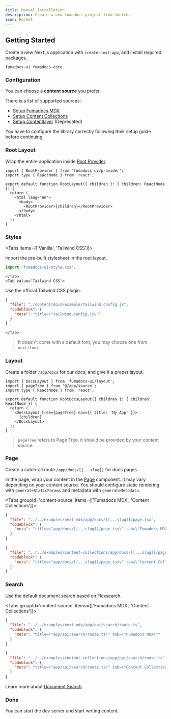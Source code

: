```yaml
---
title: Manual Installation
description: Create a new fumadocs project from sketch.
icon: Rocket
---
```


## Getting Started

Create a new Next.js application with `create-next-app`, and install required packages.

```package-install
fumadocs-ui fumadocs-core
```

### Configuration

You can choose a **content source** you prefer.

There is a list of supported sources:

- [Setup Fumadocs MDX](/docs/mdx)
- [Setup Content Collections](/docs/headless/content-collections)
- [Setup Contentlayer](/docs/headless/contentlayer) (Deprecated)

You have to configure the library correctly following their setup guide before continuing.

### Root Layout

Wrap the entire application inside [Root Provider](/docs/ui/blocks/root-provider).

```tsx
import { RootProvider } from 'fumadocs-ui/provider';
import type { ReactNode } from 'react';

export default function RootLayout({ children }: { children: ReactNode }) {
  return (
    <html lang="en">
      <body>
        <RootProvider>{children}</RootProvider>
      </body>
    </html>
  );
}
```

### Styles

<Tabs items={['Vanilla', 'Tailwind CSS']}>
    <Tab value='Vanilla'>

Import the pre-built stylesheet in the root layout.

```ts title="layout.tsx"
import 'fumadocs-ui/style.css';
```

    </Tab>
    <Tab value='Tailwind CSS'>

Use the official Tailwind CSS plugin.

```json doc-gen:file
{
  "file": "./content/docs/example/tailwind.config.js",
  "codeblock": {
    "meta": "title=\"tailwind.config.js\""
  }
}
```

    </Tab>

</Tabs>

> It doesn't come with a default font, you may choose one from `next/font`.

### Layout

Create a folder `/app/docs` for our docs, and give it a proper layout.

```tsx title="app/docs/layout.tsx"
import { DocsLayout } from 'fumadocs-ui/layout';
import { pageTree } from '@/app/source';
import type { ReactNode } from 'react';

export default function RootDocsLayout({ children }: { children: ReactNode }) {
  return (
    <DocsLayout tree={pageTree} nav={{ title: 'My App' }}>
      {children}
    </DocsLayout>
  );
}
```

> `pageTree` refers to Page Tree, it should be provided by your content source.

### Page

Create a catch-all route `/app/docs/[[...slug]]` for docs pages.

In the page, wrap your content in the [Page](/docs/ui/blocks/page) component.
It may vary depending on your content source. You should configure static rendering with `generateStaticParams` and metadata with `generateMetadata`.

<Tabs groupId='content-source' items={['Fumadocs MDX', 'Content Collections']}>

```json doc-gen:file
{
  "file": "../../examples/next-mdx/app/docs/[[...slug]]/page.tsx",
  "codeblock": {
    "meta": "title=\"app/docs/[[...slug]]/page.tsx\" tab=\"Fumadocs MDX\""
  }
}
```

```json doc-gen:file
{
  "file": "../../examples/content-collections/app/docs/[[...slug]]/page.tsx",
  "codeblock": {
    "meta": "title=\"app/docs/[[...slug]]/page.tsx\" tab=\"Content Collections\""
  }
}
```

</Tabs>

### Search

Use the default document search based on Flexsearch.

<Tabs groupId='content-source' items={['Fumadocs MDX', 'Content Collections']}>

```json doc-gen:file
{
  "file": "../../examples/next-mdx/app/api/search/route.ts",
  "codeblock": {
    "meta": "title=\"app/api/search/route.ts\" tab=\"Fumadocs MDX\""
  }
}
```

```json doc-gen:file
{
  "file": "../../examples/content-collections/app/api/search/route.ts",
  "codeblock": {
    "meta": "title=\"app/api/search/route.ts\" tab=\"Content Collections\""
  }
}
```

</Tabs>

Learn more about [Document Search](/docs/headless/search).

### Done

You can start the dev server and start writing content.
